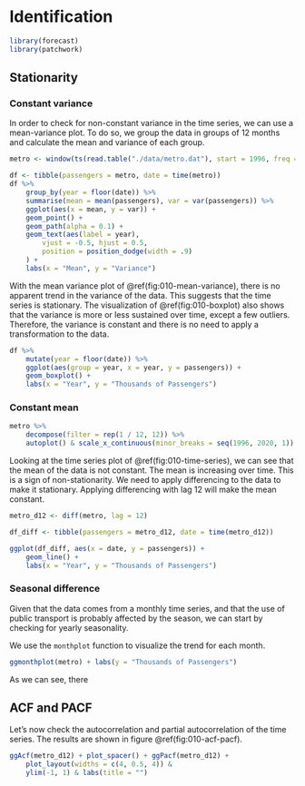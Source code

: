 # Identification

```r
library(forecast)
library(patchwork)
```

## Stationarity

### Constant variance

In order to check for non-constant variance in the time series, we can use
a mean-variance plot. To do so, we group the data in groups of 12
months and calculate the mean and variance of each group.

```r
metro <- window(ts(read.table("./data/metro.dat"), start = 1996, freq = 12))

df <- tibble(passengers = metro, date = time(metro))
df %>%
    group_by(year = floor(date)) %>%
    summarise(mean = mean(passengers), var = var(passengers)) %>%
    ggplot(aes(x = mean, y = var)) +
    geom_point() +
    geom_path(alpha = 0.1) +
    geom_text(aes(label = year),
        vjust = -0.5, hjust = 0.5,
        position = position_dodge(width = .9)
    ) +
    labs(x = "Mean", y = "Variance")
```

With the mean variance plot of \@ref(fig:010-mean-variance), there is
no apparent trend in the variance of the data. This suggests that the
time series is stationary. The visualization of \@ref(fig:010-boxplot)
also shows that the variance is more or less sustained over time, except
a few outliers. Therefore, the variance is constant and there is
no need to apply a transformation to the data.

```r
df %>%
    mutate(year = floor(date)) %>%
    ggplot(aes(group = year, x = year, y = passengers)) +
    geom_boxplot() +
    labs(x = "Year", y = "Thousands of Passengers")
```

### Constant mean

```r
metro %>%
    decompose(filter = rep(1 / 12, 12)) %>%
    autoplot() & scale_x_continuous(minor_breaks = seq(1996, 2020, 1))
```

Looking at the time series plot of \@ref(fig:010-time-series), we can
see that the mean of the data is not constant. The mean is increasing
over time. This is a sign of non-stationarity. We need to apply
differencing to the data to make it stationary. Applying differencing
with lag 12 will make the mean constant.

```r
metro_d12 <- diff(metro, lag = 12)
```

```r

df_diff <- tibble(passengers = metro_d12, date = time(metro_d12))

ggplot(df_diff, aes(x = date, y = passengers)) +
    geom_line() +
    labs(x = "Year", y = "Thousands of Passengers")
```


### Seasonal difference

Given that the data comes from a monthly time series, and that
the use of public transport is probably affected by the season,
we can start by checking for yearly seasonality.

We use the `monthplot` function to visualize the trend for each
month.

```r
ggmonthplot(metro) + labs(y = "Thousands of Passengers")
```

As we can see, there 

## ACF and PACF

Let's now check the autocorrelation and partial autocorrelation of the
time series. The results are shown in figure \@ref(fig:010-acf-pacf).

```r
ggAcf(metro_d12) + plot_spacer() + ggPacf(metro_d12) +
    plot_layout(widths = c(4, 0.5, 4)) &
    ylim(-1, 1) & labs(title = "")
```
